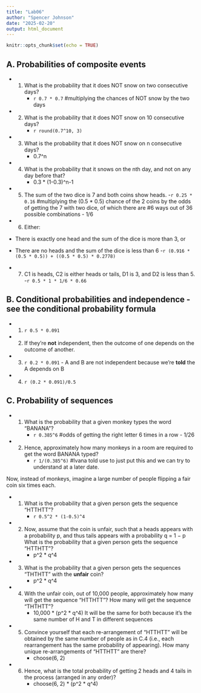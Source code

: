 ```yaml
---
title: "Lab06"
author: "Spencer Johnson"
date: "2025-02-20"
output: html_document
---
```


```r
knitr::opts_chunk$set(echo = TRUE)
```

## A. Probabilities of composite events

- 1. What is the probability that it does NOT snow on two consecutive days? 
      - `r 0.7 * 0.7` #multiplying the chances of NOT snow by the two days
      
- 2. What is the probability that it does NOT snow on 10 consecutive days?
      - `r round(0.7^10, 3)`
      
- 3. What is the probability that it does NOT snow on n consecutive days?
      - 0.7^n
      
- 4. What is the probability that it snows on the nth day, and not on any day before that?
      - 0.3 * (1-0.3)^n-1
      
- 5. The sum of the two dice is 7 and both coins show heads.
      -`r 0.25 * 0.16` #multiplying the (0.5 * 0.5) chance of the 2 coins by the odds of getting the 7 with two dice, of which there are #6 ways out of 36 possible combinations - 1/6
      
- 6. Either:
- There is exactly one head and the sum of the dice is more than 3, or
- There are no heads and the sum of the dice is less than 6
      -`r (0.916 * (0.5 * 0.5)) + ((0.5 * 0.5) * 0.2778)`
      
- 7. C1 is heads, C2 is either heads or tails, D1 is 3, and D2 is less than 5.
      -`r 0.5 * 1 * 1/6 * 0.66`
      
## B. Conditional probabilities and independence - see the conditional probability formula

- 1. `r 0.5 * 0.091`

- 2. If they're **not** independent, then the outcome of one depends on the outcome of another.

- 3. `r 0.2 * 0.091` - A and B are not independent because we're **told** the A depends on B

- 4. `r (0.2 * 0.091)/0.5` 

## C. Probability of sequences

- 1. What is the probability that a given monkey types the word “BANANA”?
      - `r 0.385^6` #odds of getting the right letter 6 times in a row - 1/26
      
- 2. Hence, approximately how many monkeys in a room are required to get the word BANANA typed?
      - `r 1/(0.385^6)` #Ivana told use to just put this and we can try to understand at a later date.
      
Now, instead of monkeys, imagine a large number of people flipping a fair coin six times each.

- 1. What is the probability that a given person gets the sequence “HTTHTT”?
      - `r 0.5^2 * (1-0.5)^4` 
      
- 2. Now, assume that the coin is unfair, such that a heads appears with a probability p, and thus tails
appears with a probability q = 1 − p What is the probability that a given person gets the sequence
“HTTHTT”?
      - p^2 * q^4
      
- 3. What is the probability that a given person gets the sequences “THTHTT” with the **unfair** coin?
      - p^2 * q^4
      
- 4. With the unfair coin, out of 10,000 people, approximately how many will get the sequence “HTTHTT”?
How many will get the sequence “THTHTT”?
      - 10,000 * (p^2 * q^4) It will be the same for both because it's the same number of H and T in different sequences
      
- 5. Convince yourself that each re-arrangement of “HTTHTT” will be obtained by the same number of
people as in C.4 (i.e., each rearrangement has the same probability of appearing). How many unique
re-arrangements of “HTTHTT” are there?
      - choose(6, 2)
      
- 6. Hence, what is the total probability of getting 2 heads and 4 tails in the process (arranged in any
order)?
      - choose(6, 2) * (p^2 * q^4)

